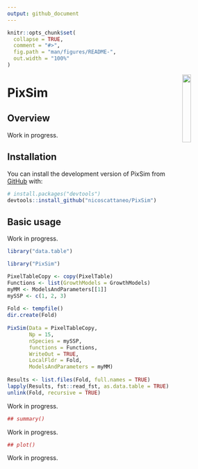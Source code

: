 ```yaml
---
output: github_document
---
```


<!-- README.md is generated from README.Rmd. Please edit that file -->

```r
knitr::opts_chunk$set(
  collapse = TRUE,
  comment = "#>",
  fig.path = "man/figures/README-",
  out.width = "100%"
)
```

<!-- badges: start -->
<!-- badges: end -->

<img src="inst/extdata/logo.png" align="right" width="20%" />

# PixSim

## Overview

Work in progress.

## Installation

You can install the development version of PixSim from [GitHub](https://github.com/) with:

``` r
# install.packages("devtools")
devtools::install_github("nicoscattaneo/PixSim")
```

## Basic usage

Work in progress.

```r
library("data.table")
```


```r
library("PixSim")

PixelTableCopy <- copy(PixelTable)
Functions <- list(GrowthModels = GrowthModels)
myMM <- ModelsAndParameters[[1]]
mySSP <- c(1, 2, 3)
  
Fold <- tempfile()
dir.create(Fold)
  
PixSim(Data = PixelTableCopy,
       Np = 15,
       nSpecies = mySSP,
       functions = Functions,
       WriteOut = TRUE,
       LocalFldr = Fold,
       ModelsAndParameters = myMM)
  
Results <- list.files(Fold, full.names = TRUE)
lapply(Results, fst::read_fst, as.data.table = TRUE)
unlink(Fold, recursive = TRUE)
```

Work in progress.

```r
## summary()
```

Work in progress.

```r
## plot()
```

Work in progress.
